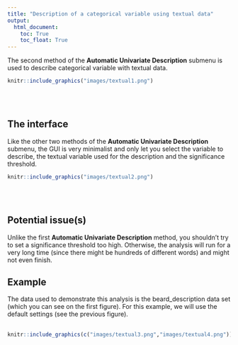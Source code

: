 ```yaml
---
title: "Description of a categorical variable using textual data"
output:
  html_document:
    toc: True
    toc_float: True
---
```


The second method of the **Automatic Univariate Description** submenu is used to describe categorical variable with textual data.

```r
knitr::include_graphics("images/textual1.png")
```
<br><br />

## **The interface**
Like the other two methods of the **Automatic Univariate Description** submenu, the GUI is very minimalist and only let you select the variable to describe, the textual variable used for the description and the significance threshold.
```r
knitr::include_graphics("images/textual2.png")
```
<br><br />

## **Potential issue(s)**

Unlike the first **Automatic Univariate Description** method, you shouldn't try to set a significance threshold too high. Otherwise, the analysis will run for a very long time (since there might be hundreds of different words) and might not even finish.

## **Example**

The data used to demonstrate this analysis is the beard_description data set (which you can see on the first figure). For this example, we will use the default settings (see the previous figure).
<br><br />

```r
knitr::include_graphics(c("images/textual3.png","images/textual4.png"))
```
